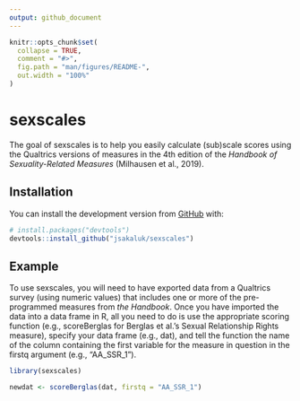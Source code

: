 ```yaml
---
output: github_document
---
```


<!-- README.md is generated from README.Rmd. Please edit that file -->

```r
knitr::opts_chunk$set(
  collapse = TRUE,
  comment = "#>",
  fig.path = "man/figures/README-",
  out.width = "100%"
)
```
# sexscales

<!-- badges: start -->
<!-- badges: end -->

The goal of sexscales is to help you easily calculate (sub)scale scores using the Qualtrics versions of measures in the 4th edition of the *Handbook of Sexuality-Related Measures* (Milhausen et al., 2019). 

## Installation

You can install the development version from [GitHub](https://github.com/) with:

``` r
# install.packages("devtools")
devtools::install_github("jsakaluk/sexscales")
```
## Example

To use sexscales, you will need to have exported data from a Qualtrics survey (using numeric values) that includes one or more of the pre-programmed measures from *the Handbook*.
Once you have imported the data into a data frame in R, all you need to do is use the appropriate scoring function (e.g., scoreBerglas for Berglas et al.'s Sexual Relationship Rights measure), specify your data frame (e.g., dat), and tell the function the name of the column containing the first variable for the measure in question in the firstq argument (e.g., "AA_SSR_1"). 

```r
library(sexscales)

newdat <- scoreBerglas(dat, firstq = "AA_SSR_1")

```
